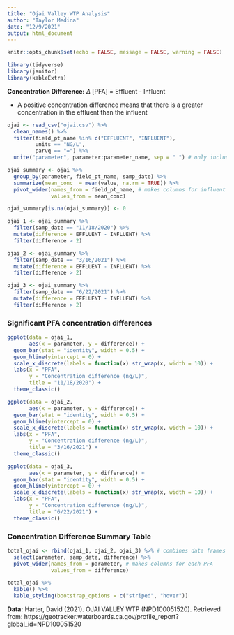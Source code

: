 ```yaml
---
title: "Ojai Valley WTP Analysis"
author: "Taylor Medina"
date: "12/9/2021"
output: html_document
---
```


```r
knitr::opts_chunk$set(echo = FALSE, message = FALSE, warning = FALSE)

library(tidyverse)
library(janitor)
library(kableExtra)
```

**Concentration Difference:** $\Delta$ [PFA] = Effluent - Influent

- A positive concentration difference means that there is a greater concentration in the effluent than the influent

```r
ojai <- read_csv("ojai.csv") %>% 
  clean_names() %>% 
  filter(field_pt_name %in% c("EFFLUENT", "INFLUENT"), 
         units == "NG/L",
         parvq == "=") %>% 
  unite("parameter", parameter:parameter_name, sep = " ") # only includes values that were measured
```

```r
ojai_summary <- ojai %>% 
  group_by(parameter, field_pt_name, samp_date) %>% 
  summarize(mean_conc  = mean(value, na.rm = TRUE)) %>% 
  pivot_wider(names_from = field_pt_name, # makes columns for influent and effluent
              values_from = mean_conc) 

ojai_summary[is.na(ojai_summary)] <- 0

ojai_1 <- ojai_summary %>% 
  filter(samp_date == "11/18/2020") %>% 
  mutate(difference = EFFLUENT - INFLUENT) %>% 
  filter(difference > 2)

ojai_2 <- ojai_summary %>% 
  filter(samp_date == "3/16/2021") %>% 
  mutate(difference = EFFLUENT - INFLUENT) %>% 
  filter(difference > 2)

ojai_3 <- ojai_summary %>% 
  filter(samp_date == "6/22/2021") %>% 
  mutate(difference = EFFLUENT - INFLUENT) %>% 
  filter(difference > 2)
```
### Significant PFA concentration differences
```r
ggplot(data = ojai_1,
       aes(x = parameter, y = difference)) +
  geom_bar(stat = "identity", width = 0.5) +
  geom_hline(yintercept = 0) +
  scale_x_discrete(labels = function(x) str_wrap(x, width = 10)) +
  labs(x = "PFA",
       y = "Concentration difference (ng/L)",
       title = "11/18/2020") +
  theme_classic()

ggplot(data = ojai_2,
       aes(x = parameter, y = difference)) +
  geom_bar(stat = "identity", width = 0.5) +
  geom_hline(yintercept = 0) +
  scale_x_discrete(labels = function(x) str_wrap(x, width = 10)) +
  labs(x = "PFA",
       y = "Concentration difference (ng/L)",
       title = "3/16/2021") +
  theme_classic()

ggplot(data = ojai_3,
       aes(x = parameter, y = difference)) +
  geom_bar(stat = "identity", width = 0.5) +
  geom_hline(yintercept = 0) +
  scale_x_discrete(labels = function(x) str_wrap(x, width = 10)) +
  labs(x = "PFA",
       y = "Concentration difference (ng/L)",
       title = "6/22/2021") +
  theme_classic()
```

### Concentration Difference Summary Table
```r
total_ojai <- rbind(ojai_1, ojai_2, ojai_3) %>% # combines data frames
  select(parameter, samp_date, difference) %>% 
  pivot_wider(names_from = parameter, # makes columns for each PFA
              values_from = difference)

total_ojai %>% 
  kable() %>% 
  kable_styling(bootstrap_options = c("striped", "hover"))
```

**Data:** Harter, David (2021). OJAI VALLEY WTP (NPD100051520). Retrieved from: https://geotracker.waterboards.ca.gov/profile_report?global_id=NPD100051520


